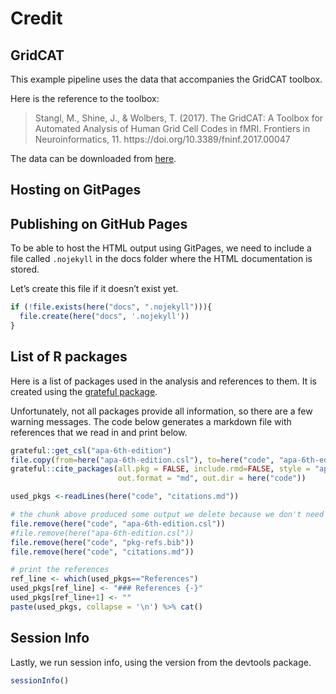 # Credit

## GridCAT

This example pipeline uses the data that accompanies the GridCAT toolbox.

Here is the reference to the toolbox:  

>Stangl, M., Shine, J., & Wolbers, T. (2017). The GridCAT: A Toolbox for Automated Analysis of Human Grid Cell Codes in fMRI. Frontiers in Neuroinformatics, 11. https://doi.org/10.3389/fninf.2017.00047

The data can be downloaded from [here](https://www.nitrc.org/projects/gridcat/).

## Hosting on GitPages

## Publishing on GitHub Pages

To be able to host the HTML output using GitPages, we need to include a file called ```.nojekyll``` in the docs folder where the HTML documentation is stored.

Let's create this file if it doesn't exist yet.

```r

if (!file.exists(here("docs", ".nojekyll"))){
  file.create(here("docs", '.nojekyll'))
}  
```

## List of R packages
Here is a list of packages used in the analysis and references to them. It is created using the [grateful package](https://github.com/Pakillo/grateful).  

Unfortunately, not all packages provide all information, so there are a few warning messages. The code below generates a markdown file with references that we read in and print below. 

```r
grateful::get_csl("apa-6th-edition")
file.copy(from=here("apa-6th-edition.csl"), to=here("code", "apa-6th-edition.csl"))
grateful::cite_packages(all.pkg = FALSE, include.rmd=FALSE, style = "apa-6th-edition",
                        out.format = "md", out.dir = here("code"))
```

```r
used_pkgs <-readLines(here("code", "citations.md"))

# the chunk above produced some output we delete because we don't need it
file.remove(here("code", "apa-6th-edition.csl"))
#file.remove(here("apa-6th-edition.csl"))
file.remove(here("code", "pkg-refs.bib"))
file.remove(here("code", "citations.md"))

# print the references
ref_line <- which(used_pkgs=="References")
used_pkgs[ref_line] <- "### References {-}"
used_pkgs[ref_line+1] <- ""
paste(used_pkgs, collapse = '\n') %>% cat()
```

## Session Info

Lastly, we run session info, using the version from the devtools package.

```r
sessionInfo()
```